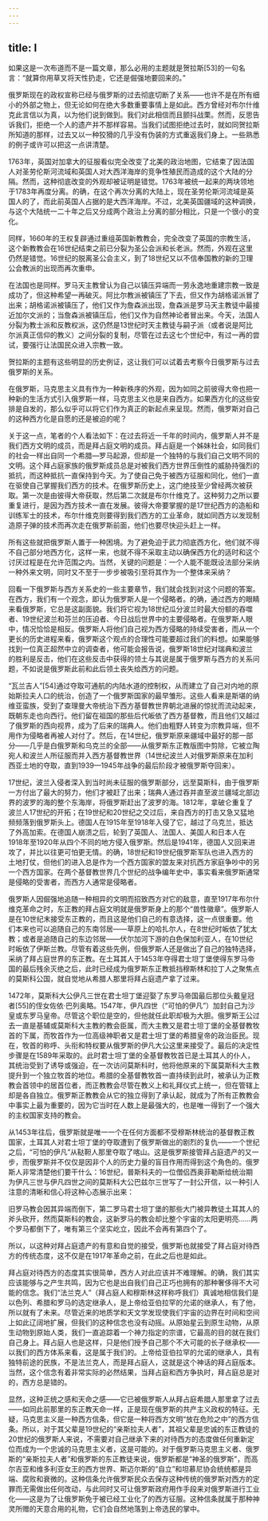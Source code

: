 ```yaml
---
---
---
```

title: I
---




如果这是一次布道而不是一篇文章，那么必用的主题就是贺拉斯[53]的一句名言：“就算你用草叉将天性扔走，它还是倔强地要回来的。”

俄罗斯现在的政权宣称已经与俄罗斯的过去彻底切断了关系——也许不是在所有细小的外部之物上，但无论如何在绝大多数重要事情上是如此。西方曾经对布尔什维克此言信以为真，以为他们说到做到。我们对此相信而且颤抖战栗。然而，反思告诉我们，拒绝一个人的遗产并不那样容易。当我们试图拒绝过去时，就如同贺拉斯所知道的那样，过去又以一种狡猾的几乎没有伪装的方式重返我们身上。一些熟悉的例子或许可以把这一点讲清楚。

1763年，英国对加拿大的征服看似完全改变了北美的政治地图，它结束了因法国人对圣劳伦斯河流域和英国人对大西洋海岸的竞争性殖民而造成的这个大陆的分隔。然而，这种彻底改变的外观却被证明是错觉。1763年被统一起来的两块领地于1783年再度分离。的确，在这个再次分离的大陆上，现在圣劳伦斯河流域是英国人的了，而此前英国人占据的是大西洋海岸。不过，北美英国疆域的这种调换，与这个大陆统一二十年之后又分成两个政治上分离的部分相比，只是一个很小的变化。

同样，1660年的王权复辟通过重组英国新教教会，完全改变了英国的宗教生活，这个新教教会在16世纪结束之前已分裂为圣公会派和长老派。然而，外观在这里仍然是错觉。16世纪的脱离圣公会主义，到了18世纪又以不信奉国教的新的卫理公会教派的出现而再次重申。

在法国也是同样。罗马天主教曾认为自己以镇压异端而一劳永逸地重建宗教一致是成功了，但这种希望一再破灭。阿比尔教派被镇压了下去，但又作为胡格诺派冒了出来；胡格诺派被镇压了，他们又作为詹森派出现，詹森派是罗马天主教徒中最接近加尔文派的；当詹森派被镇压后，他们又作为自然神论者冒出来。今天，法国人分裂为教士派和反教权派，这仍然是13世纪时天主教徒与嗣子派（或者说是阿比尔派真正信仰的教义）之间分裂的复制，尽管在过去这七个世纪中，有过一再的尝试，要强行让法国民众进入宗教一致。

贺拉斯的主题有这些明显的历史例证，这让我们可以试着去考察今日俄罗斯与过去俄罗斯的关系。

在俄罗斯，马克思主义具有作为一种新秩序的外观，因为如同之前彼得大帝也把一种新的生活方式引入俄罗斯一样，马克思主义也是来自西方。如果西方化的这些安排是自发的，那么似乎可以将它们作为真正的新起点来呈现。然而，俄罗斯对自己的这种西方化是自愿的还是被迫的呢？

关于这一点，笔者的个人看法如下：在过去将近一千年的时间内，俄罗斯人并不是我们西方文明的成员，而是拜占庭文明的成员。拜占庭是一个姊妹社会，如同我们的社会一样出自同一个希腊—罗马起源，但却是一个独特的与我们自己文明不同的文明。这个拜占庭家族的俄罗斯成员总是对被我们西方世界压倒性的威胁持强烈的抵抗，而这种抵抗一直保持到今天。为了使自己免于被西方征服和同化，他们一直在驱使自己掌握我们西方的技术。在俄罗斯历史上，这门绝技至少曾经两次被获取。第一次是由彼得大帝获取，然后第二次就是布尔什维克了。这种努力之所以要重复进行，是因为西方技术一直在发展。彼得大帝要掌握的是17世纪西方的造船和训练军士的技术，布尔什维克则要得到我们西方的工业革命，就如同西方以发现制造原子弹的技术而再次走在俄罗斯前面，他们也要尽快迎头赶上一样。

所有这些就把俄罗斯人置于一种困境。为了避免迫于武力彻底西方化，他们就不得不自己部分地西方化，这样一来，也就不得不采取主动以确保西方化的适时和这个讨厌过程是在允许范围之内。当然，关键的问题是：一个人能不能既设法部分采纳一种外来文明，同时又不至于一步步被吸引至将其作为一个整体来采纳？

回看一下俄罗斯与西方关系史的一些主要章节，我们就会找到对这个问题的答案。在西方，我们有一个观念，即认为俄罗斯人是一个侵略者。的确，通过西方的眼睛来看俄罗斯，它总是这副面貌。我们将它视为18世纪瓜分波兰时最大份额的吞噬者、19世纪波兰和芬兰的压迫者、今日战后世界中的主要侵略者。在俄罗斯人眼中，情况恰恰是相反。俄罗斯人将他们自己视为西方侵略的持续受害者，而从一个更长的历史进程来看，俄罗斯这个观点的合理性可能要超过我们的料想。如果能够找到一位真正超然中立的调查者，他可能会报告说，俄罗斯18世纪对瑞典和波兰的胜利是反击，他们在这些反击中获得的领土与其说是属于俄罗斯与西方的关系问题，不如说是俄罗斯此前和此后领土丧失给西方的问题。

“瓦兰吉人”[54]通过夺取可通航的内陆水道的控制权，从而建立了自己对内地的原始斯拉夫人口的统治，创造了一个俄罗斯国家的最早雏形。这些人看来是斯堪的纳维亚蛮族，受到了查理曼大帝统治下西方基督教世界朝北进展的惊扰而流动起来，既朝东走也向西行。他们留在祖国的那些后代皈依了西方基督教，而且他们又越过了俄罗斯的西向视界，成为了后来的瑞典人。他们由粗野人转变为宗教异端，但不用作为侵略者再被人对付了。然后，在14世纪，俄罗斯原来疆域中最好的那一部分——几乎是白俄罗斯和乌克兰的全部——从俄罗斯东正教版图中剪除，它被立陶宛人和波兰人所征服而并入西方基督教世界（14世纪波兰人对俄罗斯原来在加利西亚土地的夺取，直到1939—1945年战争的最后阶段才被俄罗斯夺回来）。

17世纪，波兰入侵者深入到当时尚未征服的俄罗斯部分，远至莫斯科，由于俄罗斯一方付出了最大的努力，他们才被赶了出来；瑞典人通过吞并直至波兰疆域北部边界的波罗的海的整个东海岸，将俄罗斯赶出了波罗的海。1812年，拿破仑重复了波兰人17世纪的开拓；在19世纪和20世纪之交过后，来自西方的打击又急又猛地频频落到俄罗斯头上。德国人在1915年至1918年入侵了它，越过了乌克兰，抵达了外高加索。在德国人崩溃之后，轮到了英国人、法国人、美国人和日本人在1918年至1920年从四个不同的地方侵入俄罗斯。然后是1941年，德国人又回来进攻了，并比以往更可怕更无情。的确，18世纪和19世纪俄罗斯军队也进入西方的土地打仗，但他们的进入总是作为一个西方国家的盟友来对抗西方家庭争吵中的另一个西方国家。在两个基督教世界几个世纪的战争编年史中，事实看来俄罗斯通常是侵略的受害者，而西方人通常是侵略者。

俄罗斯人因倔强地追随一种相异的文明而招致西方对它的敌意，直至1917年布尔什维克革命之时，东正教的拜占庭文明就是俄罗斯身上的那个“兽性徽章”。俄罗斯人是在10世纪末接受东正教的，而且这是他们自己的有意选择，这一点很重要。他们本来也可以追随自己的东南邻居——草原上的哈扎尔人，在8世纪时皈依了犹太教；或者是追随自己的东边邻居——伏尔加河下游的白色保加利亚人，在10世纪时皈依了伊斯兰教。尽管有着这些先例，但俄罗斯人还是做出了自己的独特选择，采纳了拜占庭世界的东正教。在土耳其人于1453年夺得君士坦丁堡使得东罗马帝国的最后残余灭绝之后，此时已经成为俄罗斯东正教抵挡穆斯林和拉丁人之聚焦点的莫斯科公国，就自觉地从希腊人那里将拜占庭遗产拿了过来。

1472年，莫斯科大公伊凡三世在君士坦丁堡迎娶了东罗马帝国最后那位头戴皇冠者[55]的侄女佐依·巴列奥略。1547年，伊凡四世（“可怕的伊凡”）加封自己为沙皇或东罗马皇帝。尽管这个职位是空的，但他就任此职却极为大胆。俄罗斯王公过去一直是基辅或莫斯科大主教的教会臣属，而大主教又是君士坦丁堡的全基督教牧首的下属，而牧首作为一位高级神职者又是君士坦丁堡的希腊皇帝的政治臣民。现在，牧首的称呼、头衔和特权要从俄罗斯的伊凡大公这里来接受了。最后的决定性步骤是在1589年采取的。此时君士坦丁堡的全基督教牧首已是土耳其人的仆人，其统治受到了诱导或强迫，在一次访问莫斯科时，他将他原来的下属莫斯科大主教提升到一个独立牧首的地位。希腊的全基督教牧首一直持续到此时，被承认为正教教会首领中的居首位者，而正教教会尽管在教义上和礼拜仪式上统一，但在管辖上却是各自独立。俄罗斯正教教会从它的独立得到了承认起，就成为了所有正教教会中事实上最为重要的，因为它当时在人数上是最强大的，也是唯一得到了一个强大的主权国家支持的教会。

从1453年往后，俄罗斯就是唯一一个在任何方面都不受穆斯林统治的基督教正教国家，土耳其人对君士坦丁堡的夺取遭到了俄罗斯做出的剧烈的复仇——一个世纪之后，“可怕的伊凡”从鞑靼人那里夺取了喀山。这是俄罗斯接管拜占庭遗产的又一步，而俄罗斯并不仅仅是因非个人的历史力量的盲目作用而得到这个角色的。俄罗斯人非常清楚他们要干什么：16世纪，普斯科夫的一位僧侣西奥菲勒斯给统治期为伊凡三世与伊凡四世之间的莫斯科大公巴兹尔三世写了一封公开信，以一种引人注意的清晰和信心将这种心态展示出来：

旧罗马教会因其异端而倒下，第二罗马君士坦丁堡的那些大门被异教徒土耳其人的斧头砍开，然而莫斯科的教会，这新罗马的教会却比整个宇宙的太阳更明亮……两个罗马都倒下了，唯有第三个坚实屹立，因此不会再有第四个了。

所以，以这种对拜占庭遗产的有意和自觉的接受，俄罗斯也就接受了拜占庭对待西方的传统态度，这不仅是在1917年革命之前，在此之后也是如此。

拜占庭对待西方的态度其实很简单，西方人对此应该并不难理解。的确，我们其实应该能够与之产生共鸣，因为它也是出自我们自己正巧也拥有的那种奢侈得不大可能的信念。我们“法兰克人”（拜占庭人和穆斯林这样称呼我们）真诚地相信我们是以色列、希腊和罗马的选定继承人，是上帝给亚伯拉罕的允诺的继承人，有了他，所以就有了未来。尽管近来的地质学和天文学发现使我们宇宙的边界在时间和空间上如此辽阔地扩展，但我们的这种信念也没有动摇。从原始星云到原生动物，从原生动物到原始人类，我们一直追踪着一个神力指定的宗谱，它最高的目的就在我们自己身上。拜占庭人也是这样，只是他们授予自己那个不大可能的长子继承权——以我们的西方体系来看，这是属于我们的。上帝给亚伯拉罕的允诺的继承人，具有独特前途的民族，不是法兰克人，而是拜占庭人，这就是这个神话的拜占庭版本。当然，这个信念有着非常实际的必然结果，当拜占庭和西方争执时，拜占庭总是对的，西方总是错的。

显然，这种正统之感和天命之感——它已被俄罗斯人从拜占庭希腊人那里拿了过去——如同此前那里的东正教天命一样，正是现在俄罗斯的共产主义政权的特征。无疑，马克思主义是一种西方信条，但它是一种将西方文明“放在危险之中”的西方信条。所以，对于其父辈是19世纪的“亲斯拉夫人者”，其祖父辈是忠诚的东正教徒的20世纪的俄罗斯人来说，不需要对自己继承下来的对待西方的态度做任何重新定位而成为一个忠诚的马克思主义者，这是可能的。对于俄罗斯马克思主义者、俄罗斯的“亲斯拉夫人者”和俄罗斯的东正教徒来说，俄罗斯都是“神圣的俄罗斯”，而高尔吉亚和维多利亚女王的西方世界、斯迈尔斯的“自立”和坦慕尼协会统统都是异端、腐败和衰微的。这种信条允许俄罗斯民众去保存这种传统的俄罗斯对西方的定罪而无需做出任何改动，与此同时又可让俄罗斯政府用作手段来对俄罗斯进行工业化——这是为了让俄罗斯免于被已经工业化了的西方征服。这种信条就属于那种神灵所赠的天意合用的礼物，它们会自然地落到上帝选民的掌中。